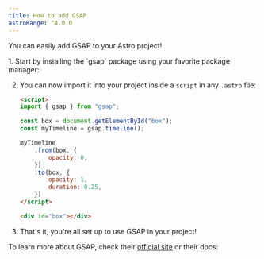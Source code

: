 ```yaml
---
title: How to add GSAP
astroRange: ^4.0.0
---
```



You can easily add GSAP to your Astro project!

<Steps>
1. Start by installing the `gsap` package using your favorite package manager:
    <AllPackageManagers pkg="npm install gsap"/>

2. You can now import it into your project inside a `script` in any `.astro` file:

    ```html title="src/components/Foo.astro" {2}
    <script>
    import { gsap } from "gsap";

    const box = document.getElementById("box");
    const myTimeline = gsap.timeline();

    myTimeline
        .from(box, {
            opacity: 0,
        })
        .to(box, {
            opacity: 1,
            duration: 0.25,
        })
    </script>

    <div id="box"></div>
    ```

3. That's it, you're all set up to use GSAP in your project! 
</Steps>


To learn more about GSAP, check their [official site](https://www.gsap.com) or their docs:

<LinkCard
    title="GSAP Documentation"
    href="https://www.gsap.com/docs/v3/"
/>
